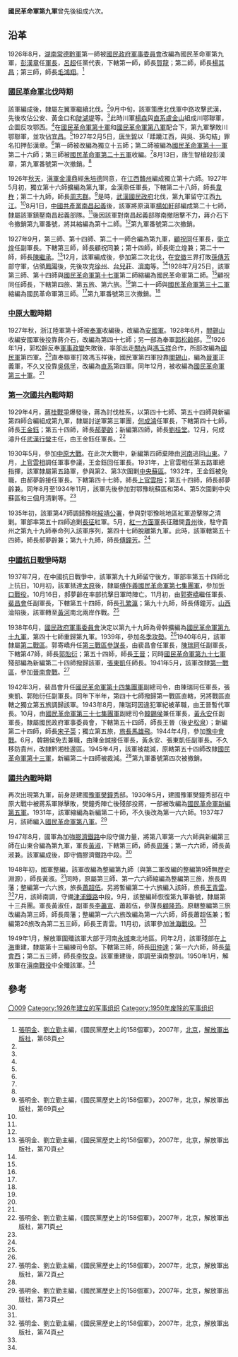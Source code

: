 '''國民革命軍第九軍'''曾先後組成六次。

== 沿革 ==
1926年8月，[[湖南|湖南]][[常德|常德]][[黔軍|黔軍]]第一師被[[國民政府軍事委員會|國民政府軍事委員會]]改編為國民革命軍第九軍，[[彭漢章|彭漢章]]任[[軍長|軍長]]，[[呂超|呂超]]任黨代表，下轄第一師，師長[[賀龍|賀龍]]；第二師，師長[[楊其昌|楊其昌]]；第三師，師長[[毛鴻翔|毛鴻翔]]。<ref name="158個軍，第68頁">[[張明金|張明金]]、[[劉立勤|劉立勤]]主編，《國民黨歷史上的158個軍》，2007年，[[北京|北京]]，[[解放軍出版社|解放軍出版社]]，第68頁</ref>

=== [[國民革命軍北伐|國民革命軍北伐]]時期 ===
該軍編成後，隸屬左翼軍繼續北伐。<ref name="158個軍，第68頁"/>9月中旬，該軍策應北伐軍中路攻擊武漢，先後攻佔公安、黃金口和[[陡湖堤|陡湖堤]]等。<ref name="158個軍，第68頁"/>此時川軍[[楊森|楊森]]與[[直系|直系]][[盧金山|盧金山]]組成川鄂聯軍，企圖反攻鄂西。<ref name="158個軍，第68頁"/>在[[國民革命軍第十軍|國民革命軍第十軍]]和[[國民革命軍第八軍|國民革命軍第八軍]]配合下，第九軍擊敗川鄂聯軍，並攻佔[[宜昌|宜昌]]。<ref name="158個軍，第68頁"/>1927年2月5日，[[唐生智|唐生智]]以「蹂躪江西，與吳、孫勾結」罪名扣押彭漢章。<ref name="158個軍，第68頁"/>第一師被改編為獨立十五師；第二師被編為[[國民革命軍第十一軍|國民革命軍第十一軍]]第二十六師；第三師被[[國民革命軍第二十五軍|國民革命軍第二十五軍]]收編。<ref name="158個軍，第68頁"/>8月13日，唐生智槍殺彭漢章，第九軍番號第一次撤銷。<ref name="158個軍，第68頁"/>

1926年[[秋天|秋天]]，[[滇軍|滇軍]][[金汉鼎_(1891年)|金漢鼎]]經[[朱培德|朱培德]]同意，在[[江西|江西]][[贛州|贛州]]編成獨立第十六師。1927年5月初，獨立第十六師擴編為第九軍，金漢鼎任軍長，下轄第二十八師，師長[[韋杵|韋杵]]；第二十九師，師長[[周志群|周志群]]。<ref name="158個軍，第69頁">張明金、劉立勤主編，《國民黨歷史上的158個軍》，2007年，北京，解放軍出版社，第69頁</ref>是時，[[武漢國民政府|武漢國民政府]]北伐，第九軍留守江西[[九江|九江]]。<ref name="158個軍，第69頁"/>8月1日，[[中國共產黨|中國共產黨]][[南昌起義|南昌起義]]後，該軍將原滇軍[[楊如軒|楊如軒]]部編成第二十七師，隸屬該軍鎮壓南昌起義部隊。<ref name="158個軍，第69頁"/>後因該軍對南昌起義部隊南撤阻擊不力，蔣介石下令撤銷第九軍番號，將其縮編為第十二師。<ref name="158個軍，第69頁"/>第九軍番號第二次撤銷。

1927年9月，第三師、第十四師、第二十一師合編為第九軍，[[顧祝同|顧祝同]]任軍長，[[衛立煌|衛立煌]]任副軍長。下轄第三師，師長顧祝同兼；第十四師，師長衛立煌兼；第二十一師，師長[[陳繼承|陳繼承]]。<ref name="158個軍，第70頁">張明金、劉立勤主編，《國民黨歷史上的158個軍》，2007年，北京，解放軍出版社，第70頁</ref>12月，該軍編成後，參加第二次北伐，在[[安徽|安徽]]三界打敗[[孫傳芳|孫傳芳]]部守軍，佔領[[鳳陽|鳳陽]]後，先後攻克[[徐州|徐州]]、[[台兒莊|台兒莊]]、[[濟南|濟南]]等。<ref name="158個軍，第70頁"/>1928年7月25日，該軍第三師、第十四師與[[國民革命軍第十七軍|國民革命軍第十七軍]]第二師縮編為國民革命軍第二師。<ref name="158個軍，第70頁"/>顧祝同任師長，下轄第四旅、第五旅、第六旅。<ref name="158個軍，第70頁"/>第二十一師與[[國民革命軍第三十二軍|國民革命軍第三十二軍]]縮編為國民革命軍第三師。<ref name="158個軍，第70頁"/>第九軍番號第三次撤銷。<ref name="158個軍，第70頁"/>

=== [[中原大戰|中原大戰]]時期 ===
1927年秋，浙江陸軍第十師被[[奉軍|奉軍]]收編後，改編為[[安國軍|安國軍]]。1928年6月，[[閻錫山|閻錫山]]收編安國軍後投靠蔣介石，改編為第四十七師；另一部為奉軍[[郭松齡|郭松齡]]部。<ref name="158個軍，第70頁"/>1926年1月，郭松齡反奉[[軍事政變|軍事政變]]失敗後，率部出走[[汉地#清代至民國|關內]]與[[馮玉祥|馮玉祥]]合作，所部改編為[[國民軍|國民軍]]第四軍。<ref name="158個軍，第70頁"/>直奉聯軍打敗馮玉祥後，國民軍第四軍投靠[[閻錫山|閻錫山]]，編為[[晉軍|晉軍]]正義軍，不久又投靠[[吳佩孚|吳佩孚]]，改編為[[直系|直系]]第四軍。同年12月，被收編為[[國民革命軍第三十軍|國民革命軍第三十軍]]。<ref name="158個軍，第70頁"/>

=== [[第一次國共內戰|第一次國共內戰]]時期===
1929年4月，[[蔣桂戰爭|蔣桂戰爭]]爆發後，蔣為討伐桂系，以第四十七師、第五十四師與新編第四師合編組成第九軍，隸屬討逆軍第三軍團，[[何成濬|何成濬]]任軍長，下轄第四十七師，師長[[王金鈺|王金鈺]]；第五十四師，師長[[郝夢齡|郝夢齡]]；新編第四師，師長[[劉桂堂|劉桂堂]]。12月，何成濬升任[[武漢|武漢]][[行營|行營]]主任，由王金鈺任軍長。<ref name="158個軍，第71頁">張明金、劉立勤主編，《國民黨歷史上的158個軍》，2007年，北京，解放軍出版社，第71頁</ref>

1930年5月，參加[[中原大戰|中原大戰]]。在此次大戰中，新編第四師棄陣由[[河南|河南]]逃回[[山東|山東]]。7月，[[上官雲相|上官雲相]]調任軍事參議，王金鈺回任軍長。1931年，上官雲相任第五路軍總指揮，該軍隸屬第五路軍，參與第2、第3次圍剿[[中央蘇區|中央蘇區]]。1932年，王金鈺被免職，由郝夢齡接任軍長。下轄第四十七師，師長[[上官雲相|上官雲相]]；第五十四師，師長郝夢齡兼。同年8月至1934年11月，該軍先後參加對鄂豫皖蘇區和第4、第5次圍剿中央蘇區和三個月清剿等。<ref name="158個軍，第71頁"/>

1935年初，該軍第47師調歸豫皖[[綏靖公署|綏靖公署]]，參與對鄂豫皖地區紅軍遊擊隊之清剿。軍部率第五十四師追剿[[長征|長征]]紅軍。5月，[[紅一方面軍|紅一方面軍]]長征離開[[貴州|貴州]]後，駐守貴州之第九十九師奉命列入該軍序列，第四十七師脫離第九軍。此時，該軍轄第五十四師，師長郝夢齡兼；第九十九師，師長[[傅鐘芳|傅鐘芳]]。<ref name="158個軍，第71頁"/>

=== [[中國抗日戰爭|中國抗日戰爭]]時期 ===
1937年7月，在中國抗日戰爭中，該軍第九十九師留守後方，軍部率第五十四師北上抗日。10月初，該軍抵達[[太原|太原]]後，隸屬[[傅作義|傅作義]][[國民革命軍第七集團軍|國民革命軍第七集團軍]]，參加[[忻口戰役|忻口戰役]]。10月16日，郝夢齡在率部抗擊日軍時陣亡。11月初，由[[郭寄嶠|郭寄嶠]]繼任軍長、[[裴昌會|裴昌會]]任副軍長，下轄第五十四師，師長[[孔繁瀛|孔繁瀛]]；第九十九師，師長傅鐘芳。[[山西|山西]]淪陷後，該軍轉至[[黃河|黃河]]南北兩岸作戰。<ref name="158個軍，第71頁"/>

1938年6月，[[國民政府軍事委員會|國民政府軍事委員會]]決定以第九十九師為骨幹擴編為[[國民革命軍第九十九軍|國民革命軍第九十九軍]]，第四十七師重歸第九軍。1939年，參加[[冬季攻勢|冬季攻勢]]。<ref name="158個軍，第71頁"/>1940年6月，該軍隸屬[[抗日戰爭第二戰區|第二戰區]]。郭寄嶠升任[[抗日戰爭第三戰區|第三戰區]][[參謀長|參謀長]]，由裴昌會任軍長，[[陳瑞珂|陳瑞珂]]任副軍長，下轄第47師，師長[[郭貽衍|郭貽衍]]；第五十四師，師長[[王晉|王晉]]；同時[[國民革命軍第九十七軍|國民革命軍第九十七軍]]殘部編為新編第二十四師撥歸該軍，[[張東凱|張東凱]]任師長。1941年5月，該軍改隸[[抗日戰爭第一戰區|第一戰區]]，參加[[晉南會戰|晉南會戰]]。<ref name="158個軍，第72頁">張明金、劉立勤主編，《國民黨歷史上的158個軍》，2007年，北京，解放軍出版社，第72頁</ref>

1942年3月，裴昌會升任[[國民革命軍第十四集團軍|國民革命軍第十四集團軍]]副總司令，由陳瑞珂任軍長，張東凱、郭貽衍任副軍長。同年下半年，第四十七師撥歸第一戰區直轄，另將戰區直轄之獨立第五旅調歸該軍。1943年8月，陳瑞珂因違犯軍紀被革職，由王晉暫代軍長。10月，由[[國民革命軍第三十七集團軍|國民革命軍第三十七集團軍]]副總司令[[韓錫侯|韓錫侯]]兼任軍長，[[黃永安|黃永安]]任副軍長，隸屬國民政府軍事委員會，下轄第五十四師，師長王晉（後[[史松泉|史松泉]]）；新編第二十四師，師長[[宋子英|宋子英]]；獨立第五旅，[[旅長|旅長]][[馬雄飛|馬雄飛]]。1944年4月，參加[[豫中會戰|豫中會戰]]。6月，韓錫侯免去兼職，由陳金誠接任軍長，黃永安、張東凱任副軍長。不久移防貴州，改隸黔湘桂邊區。1945年4月，該軍被裁減，原轄第五十四師改隸[[國民革命軍第十三軍|國民革命軍第十三軍]]，新編第二十四師被裁減。<ref name="158個軍，第72頁"/>第九軍番號第四次被撤銷。

=== [[國共內戰|國共內戰]]時期 ===
再次出現第九軍，前身是建國[[豫軍|豫軍]][[樊鐘秀|樊鐘秀]]部。1930年5月，建國豫軍樊鐘秀部在中原大戰中被蔣系軍隊擊敗，樊鐘秀陣亡後殘部投蔣，一部被改編為[[國民革命軍新編第五軍|國民革命軍新編第五軍]]。1931年，該軍縮編為新編第二十師，不久後改為第一六六師。1937年7月，該師編入[[國民革命軍第八軍|國民革命軍第八軍]]。<ref name="158個軍，第73頁">張明金、劉立勤主編，《國民黨歷史上的158個軍》，2007年，北京，解放軍出版社，第73頁</ref>

1947年8月，國軍為加強[[膠濟鐵路|膠濟鐵路]]中段守備力量，將第八軍第一六六師與新編第三師在山東合編為第九軍，軍長[[黃淑|黃淑]]，下轄第三師，師長[[周藩|周藩]]；第一六六師，師長黃淑兼。該軍編成後，即守備膠濟鐵路中段。<ref name="158個軍，第73頁"/>

1948年初，國軍整編，該軍改編為整編第九師（與第二軍改編的整編第9師無歷史淵源），師長黃淑。<ref name="158個軍，第73頁"/>同時，原屬第三師、第一六六師縮編為整編第三旅，旅長周藩；整編第一六六旅，旅長[[蕭超伍|蕭超伍]]。另將暫編第二十六旅編入該師，旅長[[王青雲|王青雲]]。<ref name="158個軍，第74頁">張明金、劉立勤主編，《國民黨歷史上的158個軍》，2007年，北京，解放軍出版社，第74頁</ref>7月，該師南調，守備[[津浦鐵路|津浦鐵路]]中段。9月，該整編師恢復第九軍番號，隸屬第十三兵團。軍長黃淑任，副軍長[[李藎宣|李藎宣]]、蕭超伍，參謀長[[顧隆筠|顧隆筠]]。原轄整編第三旅改編為第三師，師長周藩；整編第一六六旅改編為第一六六師，師長蕭超伍兼；暫編第26旅改為第二五三師，師長王青雲。11月初，該軍參加[[淮海戰役|淮海戰役]]。<ref name="158個軍，第74頁"/>

1949年1月，解放軍圍殲該軍大部于河南[[永城|永城]]東北地區。同年2月，該軍殘部在[[上海|上海]]重建，隸屬第十三編練司令部。下轄第三師，師長[[田仲達|田仲達]]；第一六六師，師長[[葉會西|葉會西]]；第二五三師，師長[[李牧良|李牧良]]。該軍重建後，即調至滇南整訓。1950年1月，解放軍在[[滇南戰役|滇南戰役]]中全殲該軍。<ref name="158個軍，第74頁"/>

== 參考 ==
{{Reflist|2}}

{{國民革命軍的軍}}

[[Category:国民革命军的军|〇009]]
[[Category:1926年建立的军事组织|Category:1926年建立的军事组织]]
[[Category:1950年废除的军事组织|Category:1950年废除的军事组织]]